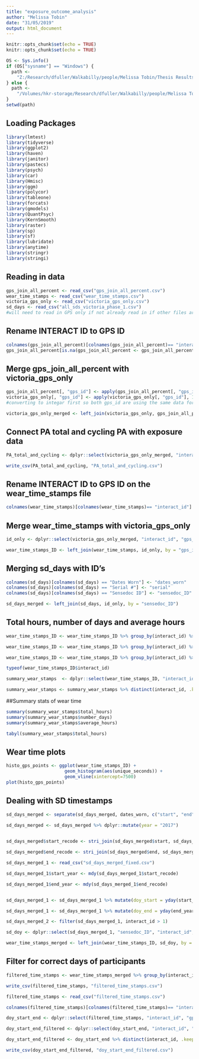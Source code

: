 ```yaml
---
title: "exposure_outcome_analysis"
author: "Melissa Tobin"
date: "31/05/2019"
output: html_document
---
```


```r
knitr::opts_chunk$set(echo = TRUE)
knitr::opts_chunk$set(echo = TRUE)

OS <- Sys.info()
if (OS["sysname"] == "Windows") {
  path <-
    "Z:/Research/dfuller/Walkabilly/people/Melissa Tobin/Thesis Results/INTERACT thesis Analysis"
} else {
  path <-
    "/Volumes/hkr-storage/Research/dfuller/Walkabilly/people/Melissa Tobin/Thesis Results/INTERACT thesis Analysis"
}
setwd(path)
```

## Loading Packages
```r
library(lmtest)
library(tidyverse)
library(ggplot2)
library(haven)
library(janitor)
library(pastecs)
library(psych)
library(car)
library(Hmisc)
library(ggm)
library(polycor)
library(tableone)
library(forcats)
library(gmodels)
library(QuantPsyc)
library(KernSmooth)
library(raster)
library(sp)
library(sf)
library(lubridate)
library(anytime)
library(stringr)
library(stringi)
```

## Reading in data
```r
gps_join_all_percent <- read_csv("gps_join_all_percent.csv")
wear_time_stamps <- read_csv("wear_time_stamps.csv")
victoria_gps_only <- read_csv("victoria_gps_only.csv")
sd_days <- read_csv("all_sds_victoria_phase_1.csv")
#will need to read in GPS only if not already read in if other files are open
```

## Rename INTERACT ID to GPS ID
```r
colnames(gps_join_all_percent)[colnames(gps_join_all_percent)== "interact_id"] <- "gps_id" #this is the gps ID not interact ID. Changed name to reflect that
gps_join_all_percent[is.na(gps_join_all_percent <- gps_join_all_percent)] <- 0 #converted NA's to zero to make merging easier. 
```

## Merge gps_join_all_percent with victoria_gps_only 
```r
gps_join_all_percent[, "gps_id"] <- apply(gps_join_all_percent[, "gps_id"], 1, function(x) as.integer(x))
victoria_gps_only[, "gps_id"] <- apply(victoria_gps_only[, "gps_id"], 1, function(x) as.integer(x))
#converting to integar first so both gps_id are using the same data format

victoria_gps_only_merged <- left_join(victoria_gps_only, gps_join_all_percent, by = "gps_id") #successfully merged 
```

## Connect PA total and cycling PA with exposure data
```r
PA_total_and_cycling <- dplyr::select(victoria_gps_only_merged, "interact_id", "Cycling_formula", "total_pa_met_formula", "proportion_PA", "n.x", "n.y", "amount", "percent")

write_csv(PA_total_and_cycling, "PA_total_and_cycling.csv")
```

## Rename INTERACT ID to GPS ID on the wear_time_stamps file
```r
colnames(wear_time_stamps)[colnames(wear_time_stamps)== "interact_id"] <- "gps_id" #this is the gps ID not interact ID. Changed name to reflect that
```

## Merge wear_time_stamps with victoria_gps_only 
```r
id_only <- dplyr::select(victoria_gps_only_merged, "interact_id", "gps_id", "sensedoc_ID" )

wear_time_stamps_ID <- left_join(wear_time_stamps, id_only, by = "gps_id")
```

## Merging sd_days with ID's 
```r
colnames(sd_days)[colnames(sd_days) == "Dates Worn"] <- "dates_worn"
colnames(sd_days)[colnames(sd_days) == "Serial #"] <- "serial"
colnames(sd_days)[colnames(sd_days) == "Sensedoc ID"] <- "sensedoc_ID"

sd_days_merged <- left_join(sd_days, id_only, by = "sensedoc_ID")
```

## Total hours, number of days and average hours 
```r
wear_time_stamps_ID <- wear_time_stamps_ID %>% group_by(interact_id) %>% mutate(total_hours = sum(unique_hours))

wear_time_stamps_ID <- wear_time_stamps_ID %>% group_by(interact_id) %>% mutate(number_days = sum(unique_days))

wear_time_stamps_ID <- wear_time_stamps_ID %>% group_by(interact_id) %>% mutate(average_hours = total_hours/number_days)

typeof(wear_time_stamps_ID$interact_id)

summary_wear_stamps  <- dplyr::select(wear_time_stamps_ID, "interact_id", "total_hours", "number_days", "average_hours") #creating a new data frame with just this info

summary_wear_stamps <- summary_wear_stamps %>% distinct(interact_id, .keep_all = TRUE) #removes duplicates
```

##Summary stats of wear time
```r
summary(summary_wear_stamps$total_hours)
summary(summary_wear_stamps$number_days)
summary(summary_wear_stamps$average_hours)

tabyl(summary_wear_stamps$total_hours)
```

## Wear time plots 
```r
histo_gps_points <- ggplot(wear_time_stamps_ID) + 
                      geom_histogram(aes(unique_seconds)) + 
                      geom_vline(xintercept=7500)
plot(histo_gps_points)

```

## Dealing with SD timestamps
```r
sd_days_merged <- separate(sd_days_merged, dates_worn, c("start", "end"), sep = "-")

sd_days_merged <- sd_days_merged %>% dplyr::mutate(year = "2017") 
                             

sd_days_merged$start_recode <- stri_join(sd_days_merged$start, sd_days_merged$year, sep = " ", collapse = NULL, ignore_null = FALSE)

sd_days_merged$end_recode <- stri_join(sd_days_merged$end, sd_days_merged$year, sep = " ", collapse = NULL, ignore_null = FALSE)

sd_days_merged_1 <- read_csv("sd_days_merged_fixed.csv")

sd_days_merged_1$start_year <- mdy(sd_days_merged_1$start_recode)

sd_days_merged_1$end_year <- mdy(sd_days_merged_1$end_recode)


sd_days_merged_1 <- sd_days_merged_1 %>% mutate(doy_start = yday(start_year))

sd_days_merged_1 <- sd_days_merged_1 %>% mutate(doy_end = yday(end_year))

sd_days_merged_2 <- filter(sd_days_merged_1, interact_id > 1)

sd_doy <- dplyr::select(sd_days_merged_1, "sensedoc_ID", "interact_id", "doy_start", "doy_end")

wear_time_stamps_merged <- left_join(wear_time_stamps_ID, sd_doy, by = "sensedoc_ID")
```

## Filter for correct days of participants 
```r
filtered_time_stamps <- wear_time_stamps_merged %>% group_by(interact_id.x)  %>% filter(doy >= doy_start) %>% filter(doy <= doy_end) %>% filter(unique_seconds > 7500)

write_csv(filtered_time_stamps, "filtered_time_stamps.csv")
```

```r
filtered_time_stamps <- read_csv("filtered_time_stamps.csv")

colnames(filtered_time_stamps)[colnames(filtered_time_stamps)== "interact_id.x"] <- "interact_id"

doy_start_end <- dplyr::select(filtered_time_stamps, "interact_id", "gps_id", "doy", "doy_start", "doy_end", "unique_seconds")

doy_start_end_filtered <- dplyr::select(doy_start_end, "interact_id", "gps_id", "doy_start", "doy_end", "unique_seconds")

doy_start_end_filtered <- doy_start_end %>% distinct(interact_id, .keep_all = TRUE) #removes duplicates

write_csv(doy_start_end_filtered, "doy_start_end_filtered.csv")
```

